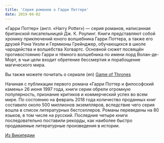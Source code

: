 ```yaml
---
title: 'Серия романов о Гарри Поттере'
date: 2019-04-02
---
```


«Гарри Поттер» (англ. «Harry Potter») — серия романов, написанная британской писательницей Дж. К. Роулинг. Книги представляют собой хронику приключений юного волшебника Гарри Поттера, а также его друзей Рона Уизли и Гермионы Грейнджер, обучающихся в школе чародейства и волшебства Хогвартс. Основной сюжет посвящён противостоянию Гарри и тёмного волшебника по имени лорд Волан-де-Морт, в чьи цели входит обретение бессмертия и порабощение магического мира.

Вы также можете почитать о сериале (en) [Game of Thrones](/game-of-thrones)

Начиная с публикации первого романа «Гарри Поттер и философский камень» 26 июня 1997 года, книги серии обрели огромную популярность, признание критиков и коммерческий успех во всем мире. По состоянию на февраль 2018 года количество проданных книг составило около 500 миллионов экземпляров, вследствие чего серия вошла в список литературных бестселлеров. Романы переведены на 80 языков, в том числе на русский. Последние четыре книги последовательно поставили рекорды, как наиболее быстро продаваемые литературные произведения в истории.

[Из Википедии](https://ru.wikipedia.org/wiki/%D0%A1%D0%B5%D1%80%D0%B8%D1%8F_%D1%80%D0%BE%D0%BC%D0%B0%D0%BD%D0%BE%D0%B2_%D0%BE_%D0%93%D0%B0%D1%80%D1%80%D0%B8_%D0%9F%D0%BE%D1%82%D1%82%D0%B5%D1%80%D0%B5)